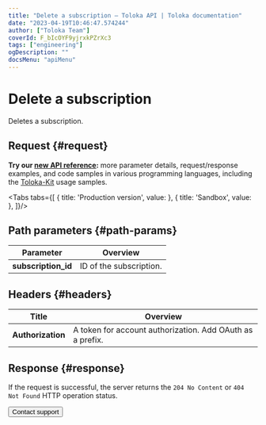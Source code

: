 ```yaml
---
title: "Delete a subscription — Toloka API | Toloka documentation"
date: "2023-04-19T10:46:47.574244"
author: ["Toloka Team"]
coverId: F_bIcOYF9yjrxkPZrXc3
tags: ["engineering"]
ogDescription: ""
docsMenu: "apiMenu"
---
```



# Delete a subscription

<Announce/>

Deletes a subscription.

## Request {#request}

<Note mode="tip" title="Tip">

**Try our [new API reference](https://toloka.ai/docs/api/api-reference/#delete-/webhook-subscriptions/-id-):** more parameter details, request/response examples, and code samples in various programming languages, including the [Toloka-Kit](/docs/toloka-kit/) usage samples.

</Note>

<Tabs tabs={[
  { title: 'Production version', value: <DeleteWebhookSubscriptionsList1/> },
  { title: 'Sandbox', value: <DeleteWebhookSubscriptionsList2/> },
]}/>

## Path parameters {#path-params}

Parameter | Overview
----- | -----
**subscription_id** | ID of the subscription.

## Headers {#headers}

Title | Overview
----- | -----
**Authorization** | A token for account authorization. Add OAuth as a prefix.

## Response {#response}

If the request is successful, the server returns the `204 No Content` or `404 Not Found` HTTP operation status.

<Button themeColor="light" view="default" size="l" type="link" url="/docs/guide/troubleshooting/support?form-source=api-delete-webhook-subscriptions">Contact support</Button>